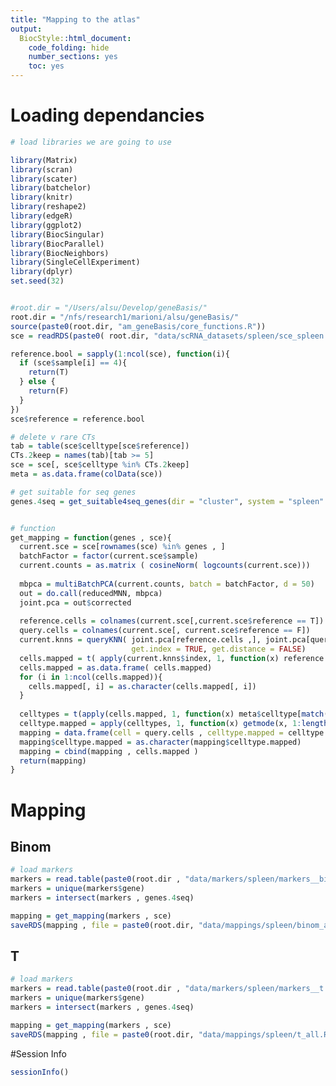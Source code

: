 ```yaml
---
title: "Mapping to the atlas"
output:
  BiocStyle::html_document:
    code_folding: hide
    number_sections: yes
    toc: yes  
---
```

# Loading dependancies


```r
# load libraries we are going to use

library(Matrix)
library(scran)
library(scater)
library(batchelor)
library(knitr)
library(reshape2)
library(edgeR)
library(ggplot2)
library(BiocSingular)
library(BiocParallel)
library(BiocNeighbors)
library(SingleCellExperiment)
library(dplyr)
set.seed(32)


#root.dir = "/Users/alsu/Develop/geneBasis/"
root.dir = "/nfs/research1/marioni/alsu/geneBasis/"
source(paste0(root.dir, "am_geneBasis/core_functions.R"))
sce = readRDS(paste0( root.dir, "data/scRNA_datasets/spleen/sce_spleen.Rds"))

reference.bool = sapply(1:ncol(sce), function(i){
  if (sce$sample[i] == 4){
    return(T)
  } else {
    return(F)
  }
})
sce$reference = reference.bool

# delete v rare CTs
tab = table(sce$celltype[sce$reference])
CTs.2keep = names(tab)[tab >= 5]
sce = sce[, sce$celltype %in% CTs.2keep] 
meta = as.data.frame(colData(sce))

# get suitable for seq genes
genes.4seq = get_suitable4seq_genes(dir = "cluster", system = "spleen" , mean.thresh = 7, max.thresh = 350)


# function
get_mapping = function(genes , sce){
  current.sce = sce[rownames(sce) %in% genes , ]
  batchFactor = factor(current.sce$sample)
  current.counts = as.matrix ( cosineNorm( logcounts(current.sce)))
  
  mbpca = multiBatchPCA(current.counts, batch = batchFactor, d = 50)
  out = do.call(reducedMNN, mbpca)
  joint.pca = out$corrected
  
  reference.cells = colnames(current.sce[,current.sce$reference == T])
  query.cells = colnames(current.sce[, current.sce$reference == F])
  current.knns = queryKNN( joint.pca[reference.cells ,], joint.pca[query.cells ,], k = 10,
                           get.index = TRUE, get.distance = FALSE)
  cells.mapped = t( apply(current.knns$index, 1, function(x) reference.cells[x]) )
  cells.mapped = as.data.frame( cells.mapped) 
  for (i in 1:ncol(cells.mapped)){
    cells.mapped[, i] = as.character(cells.mapped[, i])
  }
  
  celltypes = t(apply(cells.mapped, 1, function(x) meta$celltype[match(x, meta$cell)]))
  celltype.mapped = apply(celltypes, 1, function(x) getmode(x, 1:length(x)))
  mapping = data.frame(cell = query.cells , celltype.mapped = celltype.mapped , n.genes = length(genes))
  mapping$celltype.mapped = as.character(mapping$celltype.mapped)
  mapping = cbind(mapping , cells.mapped )
  return(mapping)
}


```

# Mapping

## Binom

```r

# load markers
markers = read.table(paste0(root.dir , "data/markers/spleen/markers__binom.tab") , header = T, sep = "\t")
markers = unique(markers$gene)
markers = intersect(markers , genes.4seq)

mapping = get_mapping(markers , sce)
saveRDS(mapping , file = paste0(root.dir, "data/mappings/spleen/binom_all.Rds"))


```

## T

```r

# load markers
markers = read.table(paste0(root.dir , "data/markers/spleen/markers__t.tab") , header = T, sep = "\t")
markers = unique(markers$gene)
markers = intersect(markers , genes.4seq)

mapping = get_mapping(markers , sce)
saveRDS(mapping , file = paste0(root.dir, "data/mappings/spleen/t_all.Rds"))


```

#Session Info

```r
sessionInfo()
```
